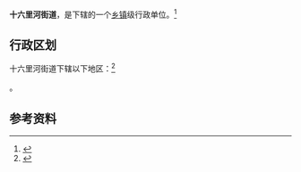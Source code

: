 {{中国乡级行政区|37/01/03/019/000}}

'''十六里河街道'''，是{{PRC admin/fullname|37/01/03/019/000|3}}下辖的一个[[乡镇|乡镇]]级行政单位。<ref>{{PRC admin/ref sgc|{{PRC admin/parent|37/01/03/019/000}}}}</ref>

== 行政区划 ==

十六里河街道下辖以下地区：<ref>{{PRC admin/ref sgc|37/01/03/019/000}}</ref>

{{PRC admin/children|37/01/03/019/000}}。

== 参考资料 ==

{{reflist}}

{{行政区划小作品}}
{{PRC admin/navcat|37/01/03/019/000}}